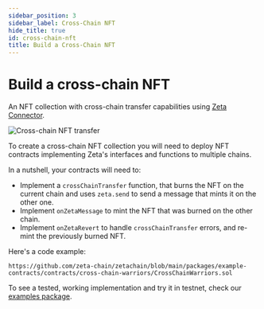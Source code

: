 ```yaml
---
sidebar_position: 3
sidebar_label: Cross-Chain NFT
hide_title: true
id: cross-chain-nft
title: Build a Cross-Chain NFT
---
```


# Build a cross-chain NFT

An NFT collection with cross-chain transfer capabilities using [Zeta Connector](/developers/cross-chain-messaging/connector.mdx).

![Cross-chain NFT transfer](/img/graphs/cross-chain-nft-transfer.svg)

To create a cross-chain NFT collection you will need to deploy NFT contracts implementing Zeta's interfaces and functions to multiple chains.

In a nutshell, your contracts will need to:

- Implement a `crossChainTransfer` function, that burns the NFT on the current chain and uses `zeta.send` to send a message that mints it on the other one.
- Implement `onZetaMessage` to mint the NFT that was burned on the other chain.
- Implement `onZetaRevert` to handle `crossChainTransfer` errors, and re-mint the previously burned NFT.

Here's a code example:

```solidity reference
https://github.com/zeta-chain/zetachain/blob/main/packages/example-contracts/contracts/cross-chain-warriors/CrossChainWarriors.sol
```

To see a tested, working implementation and try it in testnet, check our [examples package](https://github.com/zeta-chain/zetachain/tree/main/packages/example-contracts).
